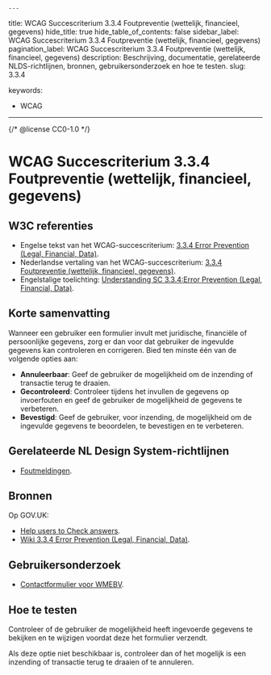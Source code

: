                                                                                                                                                                                                            ---

title: WCAG Succescriterium 3.3.4 Foutpreventie (wettelijk, financieel, gegevens)
hide_title: true
hide_table_of_contents: false
sidebar_label: WCAG Succescriterium 3.3.4 Foutpreventie (wettelijk, financieel, gegevens)
pagination_label: WCAG Succescriterium 3.3.4 Foutpreventie (wettelijk, financieel, gegevens)
description: Beschrijving, documentatie, gerelateerde NLDS-richtlijnen, bronnen, gebruikersonderzoek en hoe te testen.
slug: 3.3.4

keywords:

- WCAG

---

{/* @license CC0-1.0 */}


# WCAG Succescriterium 3.3.4 Foutpreventie (wettelijk, financieel, gegevens)

## W3C referenties

- Engelse tekst van het WCAG-succescriterium: [<span lang="en">3.3.4 Error Prevention (Legal, Financial, Data)</span>](https://www.w3.org/TR/WCAG22/#error-prevention-legal-financial-data).
- Nederlandse vertaling van het WCAG-succescriterium: [3.3.4 Foutpreventie (wettelijk, financieel, gegevens)](https://www.w3.org/Translations/WCAG21-nl/#foutpreventie-wettelijk-financieel-gegevens).
- Engelstalige toelichting: [<span lang="en">Understanding SC 3.3.4:Error Prevention (Legal, Financial, Data)</span>](https://www.w3.org/WAI/WCAG21/Understanding/error-prevention-legal-financial-data.html).

## Korte samenvatting

Wanneer een gebruiker een formulier invult met juridische, financiële of persoonlijke gegevens, zorg er dan voor dat gebruiker de ingevulde gegevens kan controleren en corrigeren.
Bied ten minste één van de volgende opties aan:

- **Annuleerbaar**: Geef de gebruiker de mogelijkheid om de inzending of transactie terug te draaien.
- **Gecontroleerd**: Controleer tijdens het invullen de gegevens op invoerfouten en geef de gebruiker de mogelijkheid de gegevens te verbeteren.
- **Bevestigd**: Geef de gebruiker, voor inzending, de mogelijkheid om de ingevulde gegevens te beoordelen, te bevestigen en te verbeteren.

## Gerelateerde NL Design System-richtlijnen

- [Foutmeldingen](https://nldesignsystem.nl/richtlijnen/formulieren/foutmeldingen).

## Bronnen

Op GOV.UK:

- [<span lang="en">Help users to Check answers</span>](https://design-system.service.gov.uk/patterns/check-answers/).
- [<span lang="en">Wiki 3.3.4 Error Prevention (Legal, Financial, Data)</span>](https://github.com/alphagov/wcag-primer/wiki/3.3.4).

## Gebruikersonderzoek

- [Contactformulier voor WMEBV](https://gebruikersonderzoeken.nl/docs/onderzoek-bekijken/wmebv/vng-online-formulieren).

<CTAGebruikersonderzoek />

## Hoe te testen

Controleer of de gebruiker de mogelijkheid heeft ingevoerde gegevens te bekijken en te wijzigen voordat deze het formulier verzendt.

Als deze optie niet beschikbaar is, controleer dan of het mogelijk is een inzending of transactie terug te draaien of te annuleren.

<WCAGFooterInfo />
